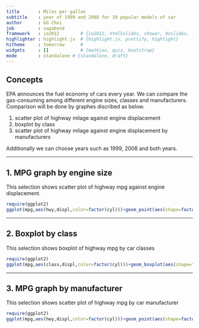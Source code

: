 ```yaml
---
title       : Miles per gallon
subtitle    : year of 1999 and 2008 for 38 popular models of car
author      : GG Choi
job         : vagabond
framework   : io2012        # {io2012, html5slides, shower, dzslides, ...}
highlighter : highlight.js  # {highlight.js, prettify, highlight}
hitheme     : tomorrow      # 
widgets     : []            # {mathjax, quiz, bootstrap}
mode        : standalone # {standalone, draft}
---
```


## Concepts

EPA announces the fuel economy of cars every year. 
We can compare the gas-consuming among different engine sizes, classes and manufacturers.
Comparison will be done by graphes discribed as below.

1. scatter plot of highway milage against engine displacement
2. boxplot by class
3. scatter plot of highway milage against engine displacement by manufacturers

Additionally we can choose years such as 1999, 2008 and both years.

----

## 1. MPG graph by engine size

This selection shows scatter plot of highway mpg against engine displacement. 

```r
require(ggplot2)
ggplot(mpg,aes(hwy,displ,color=factor(cyl)))+geom_point(aes(shape=factor(year)))+ggtitle("Highway MPG against engine size")
```

-----

## 2. Boxplot by class

This selection shows boxplot of highway mpg by car classes


```r
require(ggplot2)
ggplot(mpg,aes(class,displ,color=factor(cyl)))+geom_boxplot(aes(shape=factor(year)))+ggtitle("Boxplot of different class")
```

-----

## 3. MPG graph by manufacturer

This selection shows scatter plot of highway mpg by car manufacturer


```r
require(ggplot2)
ggplot(mpg,aes(hwy,displ,color=factor(cyl)))+geom_point(aes(shape=factor(year)))+facet_wrap(~manufacturer)+ggtitle("Highway MPG of different manufacturers")
```



